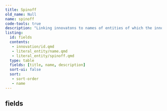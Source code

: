 ```yaml
---
title: Spinoff
old_name: Null
name: spinoff
code-tools: true
description: "Linking innovatons to names of entities of which the innovation spunoff"
listing:
  id: fields
  contents:
   - innovation/id.qmd
   - literal_entity/name.qmd
   - literal_entity/spinoff.qmd
  type: table
  fields: [title, name, description]
  sort-ui: false
  sort:
   - sort-order
   - name
---
```


## fields
:::{ #fields }
:::
